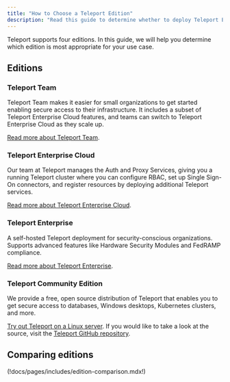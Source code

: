 ```yaml
---
title: "How to Choose a Teleport Edition"
description: "Read this guide to determine whether to deploy Teleport Enterprise, Teleport Cloud, or Open Source Teleport"
---
```


Teleport supports four editions. In this guide, we will help you determine
which edition is most appropriate for your use case.

## Editions

### Teleport Team

Teleport Team makes it easier for small organizations to get started enabling
secure access to their infrastructure. It includes a subset of Teleport
Enterprise Cloud features, and teams can switch to Teleport Enterprise Cloud as
they scale up.

[Read more about Teleport Team](./teleport-team.mdx).

### Teleport Enterprise Cloud

Our team at Teleport manages the Auth and Proxy Services, giving you a running
Teleport cluster where you can configure RBAC, set up Single Sign-On connectors,
and register resources by deploying additional Teleport services.

[Read more about Teleport Enterprise Cloud](./teleport-cloud/introduction.mdx).

### Teleport Enterprise

A self-hosted Teleport deployment for security-conscious organizations.
Supports advanced features like Hardware Security Modules and FedRAMP
compliance.

[Read more about Teleport Enterprise](./teleport-enterprise/introduction.mdx).

### Teleport Community Edition

We provide a free, open source distribution of Teleport that enables you to get
secure access to databases, Windows desktops, Kubernetes clusters, and more.

[Try out Teleport on a Linux server](../get-started.mdx). If you would like to
take a look at the source, visit the [Teleport GitHub
repository](https://github.com/gravitational/teleport).

## Comparing editions

(!docs/pages/includes/edition-comparison.mdx!)

